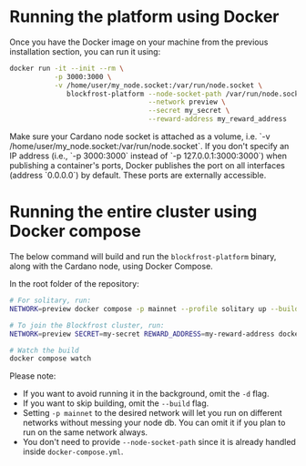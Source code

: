 
# Running the platform using Docker

Once you have the Docker image on your machine from the previous installation
section, you can run it using:


```bash
docker run -it --init --rm \
           -p 3000:3000 \
           -v /home/user/my_node.socket:/var/run/node.socket \
              blockfrost-platform --node-socket-path /var/run/node.socket \
                                  --network preview \
                                  --secret my_secret \
                                  --reward-address my_reward_address
```

<Callout>
Make sure your Cardano node socket is attached as a volume, i.e. `-v /home/user/my_node.socket:/var/run/node.socket`.
</Callout>
<Callout>
If you don't specify an IP address (i.e., `-p 3000:3000` instead 
of `-p 127.0.0.1:3000:3000`) when publishing a container's ports, Docker
publishes the port on all interfaces (address `0.0.0.0`) by default. These
ports are externally accessible.
</Callout>

# Running the entire cluster using Docker compose

The below command will build and run the `blockfrost-platform` binary, along
with the Cardano node, using Docker Compose.

In the root folder of the repository:

```bash
# For solitary, run:
NETWORK=preview docker compose -p mainnet --profile solitary up --build -d

# To join the Blockfrost cluster, run:
NETWORK=preview SECRET=my-secret REWARD_ADDRESS=my-reward-address docker compose -p mainnet up --build -d

# Watch the build
docker compose watch 
```

Please note:
* If you want to avoid running it in the background, omit the `-d` flag.
* If you want to skip building, omit the `--build` flag.
* Setting `-p mainnet` to the desired network will let you run on different networks without messing your node db. You can omit it if you plan to run on the same network always.
* You don't need to provide `--node-socket-path` since it is  already handled inside `docker-compose.yml`.
